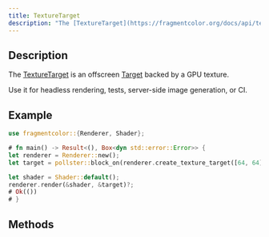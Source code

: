 ```yaml
---
title: TextureTarget
description: "The [TextureTarget](https://fragmentcolor.org/docs/api/texture_target) is an offscreen [Target](https://fragmentcolor.org/docs/api/target) backed by a GPU texture."
---
```


## Description

The [TextureTarget](https://fragmentcolor.org/docs/api/texture_target) is an offscreen [Target](https://fragmentcolor.org/docs/api/target) backed by a GPU texture.

Use it for headless rendering, tests, server-side image generation, or CI.

## Example

```rust
use fragmentcolor::{Renderer, Shader};

# fn main() -> Result<(), Box<dyn std::error::Error>> {
let renderer = Renderer::new();
let target = pollster::block_on(renderer.create_texture_target([64, 64]))?;

let shader = Shader::default();
renderer.render(&shader, &target)?;
# Ok(())
# }
```


## Methods


